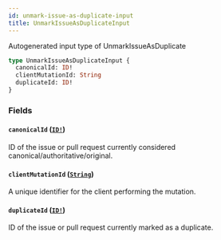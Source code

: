 ```yaml
---
id: unmark-issue-as-duplicate-input
title: UnmarkIssueAsDuplicateInput
---
```


Autogenerated input type of UnmarkIssueAsDuplicate

```graphql
type UnmarkIssueAsDuplicateInput {
  canonicalId: ID!
  clientMutationId: String
  duplicateId: ID!
}
```

### Fields

#### `canonicalId` ([`ID!`](/docs/api/scalars/id))

ID of the issue or pull request currently considered canonical/authoritative/original.

#### `clientMutationId` ([`String`](/docs/api/scalars/string))

A unique identifier for the client performing the mutation.

#### `duplicateId` ([`ID!`](/docs/api/scalars/id))

ID of the issue or pull request currently marked as a duplicate.
